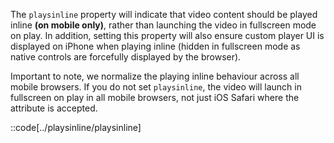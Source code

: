 
<Skip client:load>

The `playsinline` property will indicate that video content should be played inline **(on mobile only)**,
rather than launching the video in fullscreen mode on play. In addition, setting this property
will also ensure custom player UI is displayed on iPhone when playing
inline (hidden in fullscreen mode as native controls are forcefully displayed by the browser).

Important to note, we normalize the playing inline behaviour across all mobile browsers. If you
do not set `playsinline`, the video will launch in fullscreen on play in all mobile browsers, not
just iOS Safari where the attribute is accepted.

::code[../playsinline/playsinline]

</Skip>
